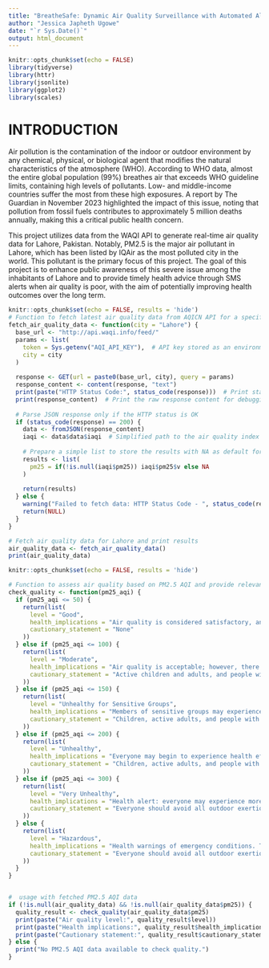 ```yaml
---
title: "BreatheSafe: Dynamic Air Quality Surveillance with Automated Alerts"
author: "Jessica Japheth Ugowe"
date: "`r Sys.Date()`"
output: html_document
---
```


```r
knitr::opts_chunk$set(echo = FALSE)
library(tidyverse)
library(httr)
library(jsonlite)
library(ggplot2)
library(scales)
```

# **INTRODUCTION**

 Air pollution is the contamination of the indoor or outdoor environment by any chemical, physical, or biological agent that modifies the natural characteristics of the atmosphere (WHO). According to WHO data, almost the entire global population (99%) breathes air that exceeds WHO guideline limits, containing high levels of pollutants. Low- and middle-income countries suffer the most from these high exposures. A report by The Guardian in November 2023 highlighted the impact of this issue, noting that pollution from fossil fuels contributes to approximately 5 million deaths annually, making this a critical public health concern.

 This project utilizes data from the WAQI API to generate real-time air quality data for Lahore, Pakistan. Notably, PM2.5 is the major air pollutant in Lahore, which has been listed by IQAir as the most polluted city in the world. This pollutant is the primary focus of this project. The goal of this project is to enhance public awareness of this severe issue among the inhabitants of Lahore and to provide timely health advice through SMS alerts when air quality is poor, with the aim of potentially improving health outcomes over the long term.

```r
knitr::opts_chunk$set(echo = FALSE, results = 'hide')
# Function to fetch latest air quality data from AQICN API for a specified city
fetch_air_quality_data <- function(city = "Lahore") {
  base_url <- "http://api.waqi.info/feed/"
  params <- list(
    token = Sys.getenv("AQI_API_KEY"),  # API key stored as an environment variable
    city = city
  )
  
  response <- GET(url = paste0(base_url, city), query = params)
  response_content <- content(response, "text")
  print(paste("HTTP Status Code:", status_code(response)))  # Print status code for debugging
  print(response_content)  # Print the raw response content for debugging
  
  # Parse JSON response only if the HTTP status is OK
  if (status_code(response) == 200) {
    data <- fromJSON(response_content)
    iaqi <- data$data$iaqi  # Simplified path to the air quality index data
    
    # Prepare a simple list to store the results with NA as default for missing data
    results <- list(
      pm25 = if(!is.null(iaqi$pm25)) iaqi$pm25$v else NA
    )
    
    return(results)
  } else {
    warning("Failed to fetch data: HTTP Status Code - ", status_code(response))
    return(NULL)
  }
}

# Fetch air quality data for Lahore and print results
air_quality_data <- fetch_air_quality_data()
print(air_quality_data)

```




```r
knitr::opts_chunk$set(echo = FALSE, results = 'hide')

# Function to assess air quality based on PM2.5 AQI and provide relevant health advice
check_quality <- function(pm25_aqi) {
  if (pm25_aqi <= 50) {
    return(list(
      level = "Good",
      health_implications = "Air quality is considered satisfactory, and air pollution poses little or no risk.",
      cautionary_statement = "None"
    ))
  } else if (pm25_aqi <= 100) {
    return(list(
      level = "Moderate",
      health_implications = "Air quality is acceptable; however, there may be a moderate health concern for a very small number of people who are unusually sensitive to air pollution.",
      cautionary_statement = "Active children and adults, and people with respiratory disease, such as asthma, should limit prolonged outdoor exertion."
    ))
  } else if (pm25_aqi <= 150) {
    return(list(
      level = "Unhealthy for Sensitive Groups",
      health_implications = "Members of sensitive groups may experience health effects. The general public is not likely to be affected.",
      cautionary_statement = "Children, active adults, and people with respiratory disease, such as asthma, should avoid prolonged outdoor exertion; everyone else, especially children, should limit prolonged outdoor exertion."
    ))
  } else if (pm25_aqi <= 200) {
    return(list(
      level = "Unhealthy",
      health_implications = "Everyone may begin to experience health effects; members of sensitive groups may experience more serious health effects.",
      cautionary_statement = "Children, active adults, and people with respiratory disease, such as asthma, should avoid prolonged outdoor exertion; everyone else, especially children, should limit prolonged outdoor exertion."
    ))
  } else if (pm25_aqi <= 300) {
    return(list(
      level = "Very Unhealthy",
      health_implications = "Health alert: everyone may experience more serious health effects.",
      cautionary_statement = "Everyone should avoid all outdoor exertion."
    ))
  } else {
    return(list(
      level = "Hazardous",
      health_implications = "Health warnings of emergency conditions. The entire population is more likely to be affected.",
      cautionary_statement = "Everyone should avoid all outdoor exertion."
    ))
  }
}


#  usage with fetched PM2.5 AQI data
if (!is.null(air_quality_data) && !is.null(air_quality_data$pm25)) {
  quality_result <- check_quality(air_quality_data$pm25)
  print(paste("Air quality level:", quality_result$level))
  print(paste("Health implications:", quality_result$health_implications))
  print(paste("Cautionary statement:", quality_result$cautionary_statement))
} else {
  print("No PM2.5 AQI data available to check quality.")
}

```